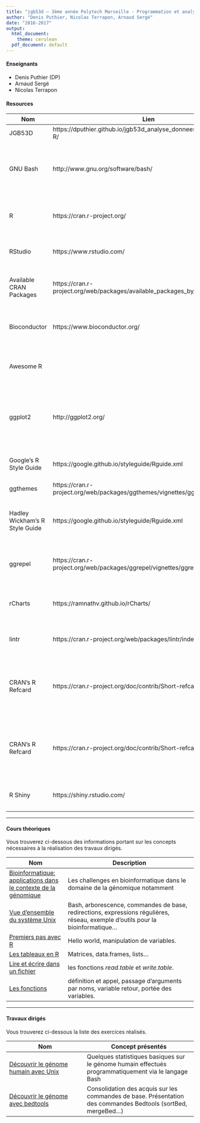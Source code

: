 ```yaml
---
title: "jgb53d — 3ème année Polytech Marseille - Programmation et analyse de données"
author: "Denis Puthier, Nicolas Terrapon, Arnaud Sergé"
date: "2016-2017"
output:
  html_document:
    theme: cerulean
  pdf_document: default
---
```


#### Enseignants

- Denis Puthier (DP)
- Arnaud Sergé
- Nicolas Terrapon

#### Resources

| Nom | Lien | Description
-----|--------------------------------|--------------------------------------------------------------------------------------------------------
| JGB53D  | https://dputhier.github.io/jgb53d_analyse_donnees_et_prog_github-R/ |	Site du cours 
| GNU Bash	| http://www.gnu.org/software/bash/	| Un interpréteur de commandes installé par défaut sur la pluspart des environnements Linux.
| R	| https://cran.r-project.org/	| *The Comprehensive R Archive Network*. Pour télécharger R. 
| RStudio	| https://www.rstudio.com/	| Une interface conviviale pour travailler avec R.
| Available CRAN Packages |https://cran.r-project.org/web/packages/available_packages_by_name.html | La liste de toutes les librairies disponibles via le CRAN.
| Bioconductor |https://www.bioconductor.org/ |Le site du projet *Bioconductor*. Des librairies R dédiées aux biologistes.
| Awesome R | | Une liste de librairies d'intérêt organisée par thèmes.
| ggplot2 |http://ggplot2.org/| Une librairie graphique qui permet de concevoir un diagramme comme une succession de couches.
| Google's R Style Guide	| https://google.github.io/styleguide/Rguide.xml	| Un guide concis pour les règles d'écriture en R
|ggthemes| https://cran.r-project.org/web/packages/ggthemes/vignettes/ggthemes.html | Des thèmes pour ggplot2.
| Hadley Wickham's R Style Guide	| https://google.github.io/styleguide/Rguide.xml	| Un guide concis pour les règles d'écriture en R par Hadley Wickham.
|ggrepel| https://cran.r-project.org/web/packages/ggrepel/vignettes/ggrepel.html| Annotation simple et élégante de vos nuages de points.
|rCharts|https://ramnathv.github.io/rCharts/| Créer des diagrammes interactifs en quelques commandes.
| lintr | https://cran.r-project.org/web/packages/lintr/index.html | Pour analyser votre code et tester sa conformité.
| CRAN's R Refcard | https://cran.r-project.org/doc/contrib/Short-refcard.pdf | Une antisèche (en informatique, on utilise généralement le terme anglais *cheatsheet* ou *refcard*).
| CRAN's R Refcard | https://cran.r-project.org/doc/contrib/Short-refcard.pdf | Une antisèche (en informatique, on utilise généralement le terme anglais *cheatsheet* ou *refcard*).
|R Shiny| https://shiny.rstudio.com/ | Transformer une analyse en site web interactif.


-------------------------------------------------------

#### Cours théoriques

Vous trouverez ci-dessous des  informations portant sur les concepts nécessaires à la réalisation des travaux dirigés.


| Nom | Description 
|-----|-----------
|[Bioinformatique: applications dans le contexte de la génomique](theorical/Bioinformatique.pdf)  | Les challenges en bioinformatique dans le domaine de la génomique notamment
| [Vue d'ensemble du système Unix](theorical/bash/unix_course_dp.pdf)| Bash, arborescence, commandes de base, redirections, expressions régulières, réseau, exemple d'outils pour la bioinformatique... 
| [Premiers pas avec R]() | Hello world, manipulation de variables.
| [Les tableaux en R]() | Matrices, data.frames, lists...
| [Lire et écrire dans un fichier]() | les fonctions *read.table* et *write.table*.
| [Les fonctions]()  | définition et appel, passage d'arguments par noms, variable retour, portée des variables.

-------------------------------------------------------

#### Travaux dirigés

Vous trouverez ci-dessous la liste des exercices réalisés.

| Nom |  Concept présentés
|-------|----------
| [Découvrir le génome humain avec Unix](practicals/01-02_human_genome/human_genome.html) | Quelques statistiques basiques sur le génome humain effectués programmatiquement via le langage Bash
| [Découvrir le génome avec bedtools](practicals/03_bedtools/index.html) | Consolidation des acquis sur les commandes de base. Présentation des commandes Bedtools (sortBed, mergeBed...)

